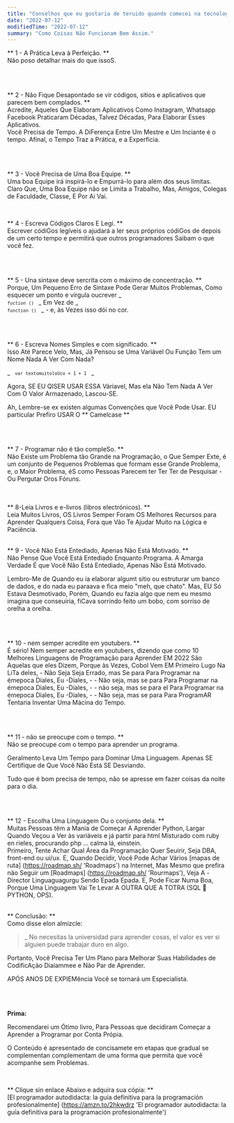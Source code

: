 ```yaml
---
title: "Conselhos que eu gostaria de teruido quando comecei na tecnologia."
date: "2022-07-12"
modifiedTime: "2022-07-12"
summary: "Como Coisas Não Funcionam Bem Assim."
---
```


** 1 - A Prática Leva à Perfeição. ** <br />
Não poso detalhar mais do que issoS.

<br />
<br />

** 2 - Não Fique Desapontado se vir códigos, sitios e aplicativos que parecem bem complados. ** <br />
Acredite, Aqueles Que Elaboram Aplicativos Como Instagram, Whatsapp Facebook Praticaram Décadas, Talvez Décadas, Para Elaborar Esses Aplicativos. <br />
Você Precisa de Tempo. A DiFerença Entre Um Mestre e Um Inciante é o tempo. Afinal, o Tempo Traz a Prática, e a Experficia.

<br />
<br />

** 3 - Você Precisa de Uma Boa Equipe. ** <br />
Uma boa Equipe irá inspirá-lo e Empurrá-lo para além dos seus limitas. Claro Que, Uma Boa Equipe não se Limita a Trabalho, Mas, Amigos, Colegas de Faculdade, Classe, E Por Ai Vai.

<br />

** 4 - Escreva Códigos Claros E Legí. ** <br />
Escrever códiGos legíveis o ajudará a ler seus próprios códiGos de depois de um certo tempo e permitirá que outros programadores Saibam o que você fez.

<br />
<br />

** 5 - Una sintaxe deve sercrita com o máximo de concentração. ** <br />
Porque, Um Pequeno Erro de Sintaxe Pode Gerar Muitos Problemas, Como esquecer um ponto e vírgula oucrever _ <code> `fuction ()` </code> _ Em Vez de _ <code> `function ()` </code> _ - e, às Vezes isso dói no cor.

<br />
<br />

** 6 - Escreva Nomes Simples e com significado. ** <br />
Isso Até Parece Velo, Mas, Já Pensou se Uma Variável Ou Função Tem um Nome Nada A Ver Com Nada?

_ <code> `var textomuitoloUco = 1 + 1` </code> _

Agora, SE EU QISER USAR ESSA Váriavel, Mas ela Não Tem Nada A Ver Com O Valor Armazenado, Lascou-SE.

Ah, Lembre-se ex existen algumas Convenções que Você Pode Usar. EU particular Prefiro USAR O ** Camelcase **

<br />
<br />

** 7 - Programar não é tão compleSo. ** <br />
Não Existe um Problema tão Grande na Programação, o Que Semper Exte, é um conjunto de Pequenos Problemas que formam esse Grande Problema, e, o Maior Problema, éS como Pessoas Parecem ter Ter Ter de Pesquisar - Ou Pergutar Oros Fóruns.

<br />
<br />
** 8-Leia Livros e e-livros (libros electrónicos). ** <br />
Leia Muitos Livros, OS Livros Semper Foram OS Melhores Recursos para Aprender Qualquers Coisa, Fora que Vão Te Ajudar Muito na Lógica e Paciência.

<br />
<br />

** 9 - Você Não Está Entediado, Apenas Não Está Motivado. ** <br />
Não Pense Que Você Está Entediado Enquanto Programa. A Amarga Verdade É que Você Não Está Entediado, Apenas Não Está Motivado.

Lembro-Me de Quando eu ia elaborar algumt sitio ou estruturar um banco de dados, e do nada eu paraava e fica meio "meh, que chato". Mas, EU Só Estava Desmotivado, Porém, Quando eu fazia algo que nem eu mesmo imagina que conseuiria, fiCava sorrindo feito um bobo, com sorriso de orelha a orelha.

<br />
<br />

** 10 - nem semper acredite em youtubers. ** <br />
É sério! Nem semper acredite em youtubers, dizendo que como 10 Melhores Linguagens de Programação para Aprender EM 2022 São Aquelas que eles Dizem, Porque às Vezes, Cobol Vem EM Primeiro Lugo Na LiTa deles, - Não Seja Seja Errado, mas Se para Para Programar na émepoca Diales, Eu -Diales, - - Não seja, mas se para Para Programar na émepoca Diales, Eu -Diales, - - não seja, mas se para el Para Programar na émepoca Diales, Eu -Diales, - - Não seja, mas se para Para ProgramAR Tentaria Inventar Uma Mácina do Tempo.

<br />
<br />

** 11 - não se preocupe com o tempo. ** <br />
Não se preocupe com o tempo para aprender un programa.

Geralmento Leva Um Tempo para Dominar Uma Linguagem. Apenas SE Certifique de Que Você Não Está SE Desviando.

Tudo que é bom precisa de tempo, não se apresse em fazer coisas da noite para o dia.

<br />
<br />

** 12 - Escolha Uma Linguagem Ou o conjunto dela. ** <br />
Muitas Pessoas têm a Mania de Começar A Aprender Python, Largar Quando Veçou a Ver às variáveis ​​e já partir para html Misturado com ruby ​​en rieles, procurando php ... calma lá, einstein. <br />
Primeiro, Tente Achar Qual Área da Programação Quer Seuirir, Seja DBA, front-end ou ui/ux. E, Quando Decidir, Você Pode Achar Vários [mapas de ruta] (https://roadmap.sh/ 'Roadmaps') na Internet, Mas Mesmo que prefira não Seguir um [Roadmaps] (https://roadmap.sh/ 'Rourmaps'), Veja A -Director Linguaguagurgu Sendo Epada Epada. E, Pode Ficar Numa Boa, Porque Uma Linguagem Vai Te Levar A OUTRA QUE A TOTRA (SQL 💚 PYTHON, OPS). <br /> <br />

** Conclusão: ** <br />
Como disse elon almizcle: <br />

> _ No necesitas la universidad para aprender cosas, el valor es ver si alguien puede trabajar duro en algo.

Portanto, Você Precisa Ter Um Plano para Melhorar Suas Habilidades de CodificAção Diaiammee e Não Par de Aprender.

APÓS ANOS DE EXPIEMência Você se tornará um Especialista.

<br />
<br />

**Prima:**

Recomendarei um Ótimo livro, Para Pessoas que decidiram Começar a Aprender a Programar por Conta Própia.

O Conteúdo é apresentado de concisamete em etapas que gradual se complementan complementam de uma forma que permita que você acompanhe sem Problemas.

<br />

** Clique sin enlace Abaixo e adquira sua cópia: ** <br />
[El programador autodidacta: la guía definitiva para la programación profesionalmente] (https://amzn.to/2hkwdrz 'El programador autodidacta: la guía definitiva para la programación profesionalmente')